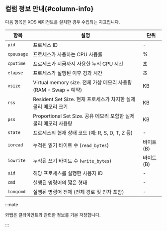 
## 컬럼 정보 안내{#column-info}

<InDoc pages="instance-monitoring,multi-instance-monitoring">

<Tabs groupId="db-columns">

<TabItem value="activesession" label="Active session">

<CubridActsessions />

</TabItem>
<TabItem value="locktree" label="Lock tree">

<CubridLocktree />

</TabItem>

<TabItem value="process-info" label="Process information">

다음 항목은 XOS 에이전트를 설치한 경우 수집되는 지표입니다.

| 항목       | 설명                                                          | 단위        |
|------------|-------------------------------------------------------------|-------------|
| `pid`      | 프로세스 ID                                                   | -           |
| `cpuusage` | 프로세스가 사용하는 CPU 사용률                                     | %           |
| `cputime`  | 프로세스가 지금까지 사용한 누적 CPU 시간                             | 초           |
| `elapse`   | 프로세스가 실행된 이후 경과 시간                                     | 초          |
| `vsize`    | Virtual memory size. 전체 가상 메모리 사용량 (RAM + Swap + 예약)    | KB          |
| `rss`      | Resident Set Size. 현재 프로세스가 차지한 실제 물리 메모리 크기         | KB          |
| `pss`      | Proportional Set Size. 공유 메모리 포함한 실제 물리 메모리 사용량      | KB          |
| `state`    | 프로세스의 현재 상태 코드 (예: R, S, D, T, Z 등)                    | -           |
| `ioread`   | 누적된 읽기 바이트 수 (`read_bytes`)                              | 바이트 (B)   |
| `iowrite`  | 누적된 쓰기 바이트 수 (`write_bytes`)                             | 바이트 (B)   |
| `uid`      | 해당 프로세스를 실행한 사용자 ID                                    | -           |
| `cmd`      | 실행된 명령어의 짧은 형태                                          | -           |
| `longcmd`  | 실행된 명령어 전체 (전체 경로 및 인자 포함)                           | -           |

</TabItem>
</Tabs>

</InDoc>

<InDoc pages="analysis-count-trend">

<CubridActsessions />

</InDoc>

<InDoc pages="analysis-lock-and-deadlock">

<CubridLocktree />

</InDoc>

:::note

와탭은 클라이언트와 관련한 정보를 기본 저장합니다.

:::